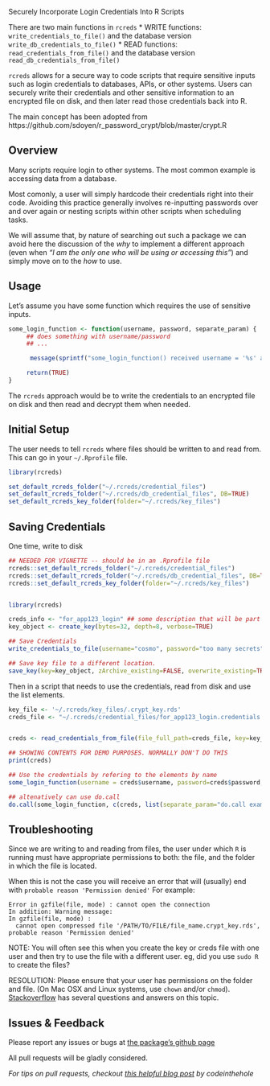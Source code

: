 Securely Incorporate Login Credentials Into R Scripts

There are two main functions in `rcreds`
* WRITE functions:  `write_credentials_to_file()` and the database version `write_db_credentials_to_file()`
* READ  functions: `read_credentials_from_file()` and the database version `read_db_credentials_from_file()`

`rcreds` allows for a secure way to code scripts that require sensitive inputs such as login credentials to databases, APIs, or other systems. Users can securely write their credentials and other sensitive information to an encrypted file on disk, and then later read those credentials back into R. 

The main concept has been adopted from 
      https://github.com/sdoyen/r_password_crypt/blob/master/crypt.R


## Overview

Many scripts require login to other systems.  The most common example is accessing data from a database. 

Most comonly, a user will simply hardcode their credentials right into their code. Avoiding this practice generally involves re-inputting passwords over and over again or nesting scripts within other scripts when scheduling tasks. 

We will assume that, by nature of searching out such a package we can avoid here the discussion of the _why_ to implement a different approach (even when _"I am the only one who will be using or accessing this"_) and simply move on to the _how_ to use.

## Usage

Let's assume you have some function which requires the use of sensitive inputs. 

```r
some_login_function <- function(username, password, separate_param) {
     ## does something with username/password
     ## ... 

      message(sprintf("some_login_function() received username = '%s' and password = '%s' and separate_param = '%s'\n   (obviously wouldn't normally output like this)", username, password, separate_param))

     return(TRUE)
}
```
 
The `rcreds` approach would be to write the credentials to an encrypted file on disk and then read and decrypt them when needed. 

## Initial Setup

The user needs to tell `rcreds` where files should be written to and read from. 
This can go in your `~/.Rprofile` file.
```r
library(rcreds)

set_default_rcreds_folder("~/.rcreds/credential_files")
set_default_rcreds_folder("~/.rcreds/db_credential_files", DB=TRUE)
set_default_rcreds_key_folder(folder="~/.rcreds/key_files")
```


## Saving Credentials

One time, write to disk
```r

## NEEDED FOR VIGNETTE -- should be in an .Rprofile file
rcreds::set_default_rcreds_folder("~/.rcreds/credential_files")
rcreds::set_default_rcreds_folder("~/.rcreds/db_credential_files", DB=TRUE)
rcreds::set_default_rcreds_key_folder(folder="~/.rcreds/key_files")


library(rcreds)

creds_info <- "for_app123_login" ## some description that will be part of the filename
key_object <- create_key(bytes=32, depth=8, verbose=TRUE)

## Save Credentials
write_credentials_to_file(username="cosmo", password="too many secrets", key=key_object, info.file_name = creds_info, verbose=TRUE)

## Save key file to a different location. 
save_key(key=key_object, zArchive_existing=FALSE, overwrite_existing=TRUE, verbose=TRUE)

```


Then in a script that needs to use the credentials, read from disk and use the list elements.
```r

key_file <- '~/.rcreds/key_files/.crypt_key.rds'
creds_file <- "~/.rcreds/credential_files/for_app123_login.credentials.creds"


creds <- read_credentials_from_file(file_full_path=creds_file, key=key_file)

## SHOWING CONTENTS FOR DEMO PURPOSES. NORMALLY DON'T DO THIS
print(creds)

## Use the credentials by refering to the elements by name
some_login_function(username = creds$username, password=creds$password, separate_param="plain example")

## altenatively can use do.call
do.call(some_login_function, c(creds, list(separate_param="do.call example")))
```


## Troubleshooting

Since we are writing to and reading from files, the user under which `R` is running must have appropriate permissions to both: the file, and the folder in which the file is located.

When this is not the case you will receive an error that will (usually) end with `probable reason 'Permission denied'`
For example: 

    Error in gzfile(file, mode) : cannot open the connection
    In addition: Warning message:
    In gzfile(file, mode) :
      cannot open compressed file '/PATH/TO/FILE/file_name.crypt_key.rds', probable reason 'Permission denied'

NOTE: You will often see this when you create the key or creds file with one user and then try to use the file with a different user. eg, did you use `sudo R` to create the files?  

RESOLUTION:  Please ensure that your user has permissions on the folder and file. (On Mac OSX and Linux systems, use `chown` and/or `chmod`). [Stackoverflow](www.stackoverflow.com) has several questions and answers on this topic.


## Issues & Feedback

Please report any issues or bugs at [the package's github page](https://github.com/rsaporta/rcreds/issues)

All pull requests will be gladly considered. 

_For tips on pull requests, checkout [this helpful blog post](http://codeinthehole.com/tips/pull-requests-and-other-good-practices-for-teams-using-github/) by codeinthehole_

